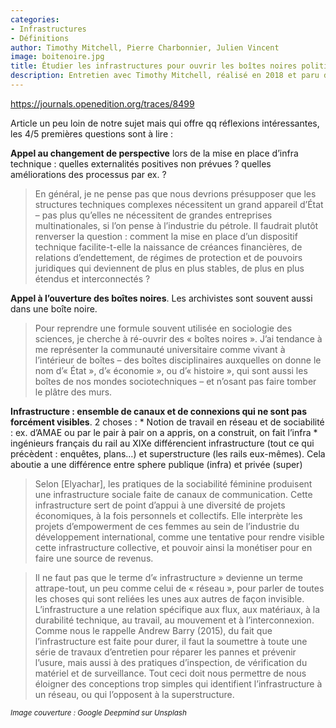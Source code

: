```yaml
---
categories:
- Infrastructures
- Définitions
author: Timothy Mitchell, Pierre Charbonnier, Julien Vincent
image: boitenoire.jpg
title: Étudier les infrastructures pour ouvrir les boîtes noires politiques
description: Entretien avec Timothy Mitchell, réalisé en 2018 et paru dans la revue Tracés
---
```


[https://journals.openedition.org/traces/8499](https://journals.openedition.org/traces/8499)

Article un peu loin de notre sujet mais qui offre qq réflexions intéressantes, les 4/5 premières questions sont à lire : 

**Appel au changement de perspective** lors de la mise en place d'infra technique : quelles externalités positives non prévues ? quelles améliorations des processus par ex. ?

> En général, je ne pense pas que nous devrions présupposer que les structures techniques complexes nécessitent un grand appareil d’État – pas plus qu’elles ne nécessitent de grandes entreprises multinationales, si l’on pense à l’industrie du pétrole. Il faudrait plutôt renverser la question : comment la mise en place d’un dispositif technique facilite-t-elle la naissance de créances financières, de relations d’endettement, de régimes de protection et de pouvoirs juridiques qui deviennent de plus en plus stables, de plus en plus étendus et interconnectés ?

**Appel à l'ouverture des boîtes noires**. Les archivistes sont souvent aussi dans une boîte noire.

> Pour reprendre une formule souvent utilisée en sociologie des sciences, je cherche à ré-ouvrir des « boîtes noires ». J’ai tendance à me représenter la communauté universitaire comme vivant à l’intérieur de boîtes – des boîtes disciplinaires auxquelles on donne le nom d’« État », d’« économie », ou d’« histoire », qui sont aussi les boîtes de nos mondes sociotechniques – et n’osant pas faire tomber le plâtre des murs.

**Infrastructure : ensemble de canaux et de connexions qui ne sont pas forcément visibles**. 2 choses : 
    * Notion de travail en réseau et de sociabilité : ex. d'AMAE ou par le pair à pair on a appris, on a construit, on fait l'infra
    * ingénieurs français du rail au XIXe différencient infrastructure (tout ce qui précèdent : enquêtes, plans...) et superstructure (les rails eux-mêmes). Cela aboutie a une différence entre sphere publique (infra) et privée (super)

> Selon [Elyachar], les pratiques de la sociabilité féminine produisent une infrastructure sociale faite de canaux de communication. Cette infrastructure sert de point d’appui à une diversité de projets économiques, à la fois personnels et collectifs. Elle interprète les projets d’empowerment de ces femmes au sein de l’industrie du développement international, comme une tentative pour rendre visible cette infrastructure collective, et pouvoir ainsi la monétiser pour en faire une source de revenus.

> Il ne faut pas que le terme d’« infrastructure » devienne un terme attrape-tout, un peu comme celui de « réseau », pour parler de toutes les choses qui sont reliées les unes aux autres de façon invisible. L’infrastructure a une relation spécifique aux flux, aux matériaux, à la durabilité technique, au travail, au mouvement et à l’interconnexion. Comme nous le rappelle Andrew Barry (2015), du fait que l’infrastructure est faite pour durer, il faut la soumettre à toute une série de travaux d’entretien pour réparer les pannes et prévenir l’usure, mais aussi à des pratiques d’inspection, de vérification du matériel et de surveillance. Tout ceci doit nous permettre de nous éloigner des conceptions trop simples qui identifient l’infrastructure à un réseau, ou qui l’opposent à la superstructure.

~*Image couverture : Google Deepmind sur Unsplash*~